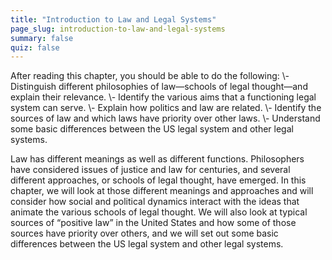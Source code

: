 ```yaml
---
title: "Introduction to Law and Legal Systems"
page_slug: introduction-to-law-and-legal-systems
summary: false
quiz: false
---
```

<div className="content-chunk" data-subsection-id = "Introduction-to-Law-and-Legal-Systems-23pt">
<Info title="LEARNING OBJECTIVES">After reading this chapter, you should be able to do the following:
\- Distinguish different philosophies of law—schools of legal thought—and explain their relevance.
\- Identify the various aims that a functioning legal system can serve.
\- Explain how politics and law are related.
\- Identify the sources of law and which laws have priority over other laws.
\- Understand some basic differences between the US legal system and other legal systems.</Info>

Law has different meanings as well as different functions. Philosophers have considered issues of justice and law for centuries, and several different approaches, or schools of legal thought, have emerged. In this chapter, we will look at those different meanings and approaches and will consider how social and political dynamics interact with the ideas that animate the various schools of legal thought. We will also look at typical sources of “positive law” in the United States and how some of those sources have priority over others, and we will set out some basic differences between the US legal system and other legal systems.
</div>

